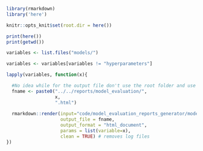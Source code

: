 ```r
library(rmarkdown)
library('here')

knitr::opts_knit$set(root.dir = here())
```

```r
print(here())
print(getwd())

variables <- list.files("models/")

variables <- variables[variables != "hyperparameters"]

lapply(variables, function(x){

  #No idea while for the output file don't use the root folder and use as reference the ocation of the rmd file
  fname <- paste0("../../reports/model_evaluation/",
                  x, 
                  ".html") 
  
  rmarkdown::render(input="code/model_evaluation_reports_generator/model_evaluation.Rmd", 
                    output_file = fname,
                    output_format = "html_document",
                    params = list(variable=x),
                    clean = TRUE) # removes log files
})
```